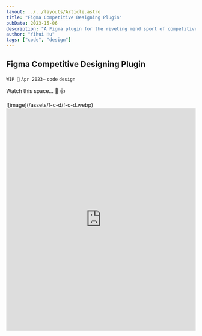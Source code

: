 ```yaml
---
layout: ../../layouts/Article.astro
title: "Figma Competitive Designing Plugin"
pubDate: 2023-15-06
description: "A Figma plugin for the riveting mind sport of competitive design."
author: "Yihui Hu"
tags: ["code", "design"]
---
```


## Figma Competitive Designing Plugin

`WIP 🚧`
`Apr 2023–`
`code`
`design` 

Watch this space... 👀 👍

<div className="image-container">
  ![image](/assets/f-c-d/f-c-d.webp)
</div>

<iframe style="border:none;" width="100%" height="590" src="https://www.are.na/christina/competitive-design-website-repo/embed" title="Official Are.na channel for Competitive Designing Mind Sport"></iframe>
